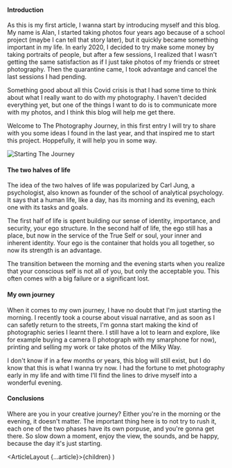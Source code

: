 

#### Introduction

As this is my first article, I wanna start by introducing myself
and this blog. My name is Alan, I started taking photos four
years ago because of a school project (maybe I can tell that story later),
but it quickly became something important in my life.
In early 2020, I decided to try make some money by taking portraits
of people, but after a few sessions, I realized that I wasn't getting
the same satisfaction as if I just take photos of my friends or
street photography. Then the quarantine came, I took advantage
and cancel the last sessions I had pending.

Something good about all this Covid crisis is that I had some time
to think about what I really want to do with my photography.
I haven't decided everything yet, but one of the things I want
to do is to communicate more with my photos, and I think this blog
will help me get there.

Welcome to The Photography Journey, in this first entry I will
try to share with you some ideas I found in the last year, and
that inspired me to start this project. Hoppefully, it will help
you in some way.

![Starting The Journey](https://i.ibb.co/mTX0w0T/IMG-20201026-172930-1920.jpg)

#### The two halves of life

The idea of the two halves of life was popularized by Carl Jung,
a psychologist, also known as founder of the school of analytical
psychology. It says that a human life, like a day, has its morning
and its evening, each one with its tasks and goals.

The first half of life is spent building our sense of identity,
importance, and security, your ego structure. In the second half of
life, the ego still has a place, but now in the service of the
True Self or soul, your inner and inherent identity. Your ego is
the container that holds you all together, so now its strength
is an advantage.

The transition between the morning and the evening starts when
you realize that your conscious self is not all of you, but only
the acceptable you. This often comes with a big failure or a
significant lost.

#### My own journey

When it comes to my own journey, I have no doubt that I'm just
starting the morning. I recently took a course about visual narrative,
and as soon as I can safetly return to the streets, I'm gonna start
making the kind of photographic series I learnt there. I still have
a lot to learn and explore, like for example buying a camera
(I photograph with my smarphone for now), printing and selling my
work or take photos of the Milky Way.

I don't know if in a few months or years, this blog will still exist,
but I do know that this is what I wanna try now. I had the fortune to
met photography early in my life and with time I'll find the lines to
drive myself into a wonderful evening.

#### Conclusions

Where are you in your creative journey? Either you're in the morning
or the evening, it doesn't matter. The important thing here is to not
try to rush it, each one of the two phases have its own porpuse, and
you're gonna get there. So slow down a moment, enjoy the view, the sounds,
and be happy, because the day it's just starting.

  <ArticleLayout {...article}>{children}</ArticleLayout>
)
